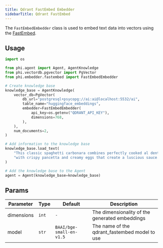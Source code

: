 ```yaml
---
title: Qdrant FastEmbed Embedder
sidebarTitle: Qdrant FastEmbed
---
```


The `FastEmbedEmbedder` class is used to embed text data into vectors using the [FastEmbed](https://qdrant.github.io/fastembed/).

## Usage

```python cookbook/embedders/qdrant_fastembed.py
import os

from phi.agent import Agent, AgentKnowledge
from phi.vectordb.pgvector import PgVector
from phi.embedder.fastembed import FastEmbedEmbedder

# Create knowledge base
knowledge_base = AgentKnowledge(
    vector_db=PgVector(
        db_url="postgresql+psycopg://ai:ai@localhost:5532/ai",
        table_name="huggingface_embeddings",
        embedder=FastEmbedEmbedder(
            api_key=os.getenv("QDRANT_API_KEY"),
            dimensions=768,
        ),
    ),
    num_documents=2,
)

# Add information to the knowledge base
knowledge_base.load_text(
    "This classic spaghetti carbonara combines perfectly cooked al dente pasta "
    "with crispy pancetta and creamy eggs that create a luscious sauce."
)

# Add the knowledge base to the Agent
agent = Agent(knowledge_base=knowledge_base)
```

## Params

| Parameter  | Type  | Default                  | Description                                    |
| ---------- | ----- | ------------------------ | ---------------------------------------------- |
| dimensions | `int` | `-`                      | The dimensionality of the generated embeddings |
| model      | `str` | `BAAI/bge-small-en-v1.5` | The name of the qdrant_fastembed model to use  |
